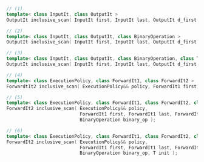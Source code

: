 ```cpp
// (1)
template< class InputIt, class OutputIt >
OutputIt inclusive_scan( InputIt first, InputIt last, OutputIt d_first );

// (2)
template< class InputIt, class OutputIt, class BinaryOperation >
OutputIt inclusive_scan( InputIt first, InputIt last, OutputIt d_first, BinaryOperation binary_op );

// (3)
template< class InputIt, class OutputIt, class BinaryOperation, class T >
OutputIt inclusive_scan( InputIt first, InputIt last, OutputIt d_first, BinaryOperation binary_op, T init );

// (4)
template< class ExecutionPolicy, class ForwardIt1, class ForwardIt2 >
ForwardtIt2 inclusive_scan( ExecutionPolicy&& policy, ForwardIt1 first, ForwardIt1 last, ForwardIt2 d_first );

// (5)
template< class ExecutionPolicy, class ForwardIt1, class ForwardIt2, class BinaryOperation >
ForwardIt2 inclusive_scan( ExecutionPolicy&& policy,
                           ForwardIt1 first, ForwardIt1 last, ForwardIt2 d_first,
                           BinaryOperation binary_op );

// (6)
template< class ExecutionPolicy, class ForwardIt1, class ForwardIt2, class BinaryOperation, class T >
ForwardIt2 inclusive_scan( ExecutionPolicy&& policy,
                           ForwardIt1 first, ForwardIt1 last, ForwardIt2 d_first,
                           BinaryOperation binary_op, T init );
```
